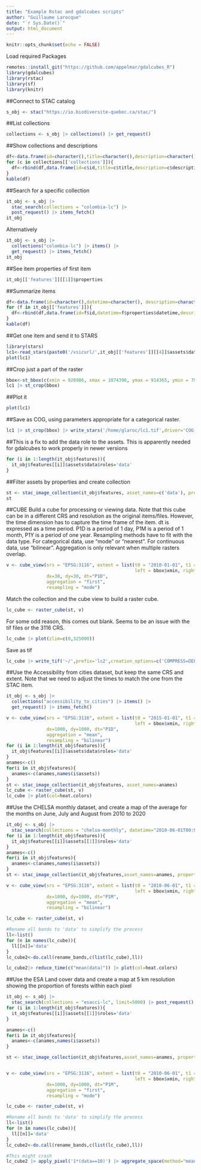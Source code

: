 ```yaml
---
title: "Example Rstac and gdalcubes scripts"
author: "Guillaume Larocque"
date: "`r Sys.Date()`"
output: html_document
---
```


```r
knitr::opts_chunk$set(echo = FALSE)
```

Load required Packages

```r
remotes::install_git("https://github.com/appelmar/gdalcubes_R")
library(gdalcubes)
library(rstac)
library(sf)
library(knitr)
```

##Connect to STAC catalog

```r
s_obj <- stac("https://io.biodiversite-quebec.ca/stac/")
```


##List collections
```r
collections <- s_obj |> collections() |> get_request()
```

##Show collections and descriptions
```r
df<-data.frame(id=character(),title=character(),description=character())
for (c in collections[['collections']]){
  df<-rbind(df,data.frame(id=c$id,title=c$title,description=c$description))
}
kable(df)
```

##Search for a specific collection 
```r
it_obj <- s_obj |>
  stac_search(collections = "colombia-lc") |>
  post_request() |> items_fetch()
it_obj
```
Alternatively
```r
it_obj <- s_obj |>
  collections("colombia-lc") |> items() |>
  get_request() |> items_fetch()
it_obj
```


##See item properties of first item
```r
it_obj[['features']][[1]]$properties
```
##Summarize items
```r
df<-data.frame(id=character(),datetime=character(), description=character())
for (f in it_obj[['features']]){
  df<-rbind(df,data.frame(id=f$id,datetime=f$properties$datetime,description=f$properties$description))
}
kable(df)
```

##Get one item and send it to STARS
```r
library(stars)
lc1<-read_stars(paste0('/vsicurl/',it_obj[['features']][[4]]$assets$data$href), proxy = TRUE)
plot(lc1)
```
##Crop just a part of the raster
```r
bbox<-st_bbox(c(xmin = 928986, xmax = 1074396, ymax = 914365, ymin = 793894), crs = st_crs(3116))
lc1 |> st_crop(bbox)
```

##Plot it
```r
plot(lc1)
```

##Save as COG, using parameters appropriate for a categorical raster. 
```r
lc1 |> st_crop(bbox) |> write_stars('/home/glaroc/lc1.tif',driver='COG',RasterIO=c('resampling'='mode'),options=c('COMPRESS=DEFLATE','OVERVIEW_RESAMPLING=MODE','LEVEL=6','OVERVIEW_COUNT=8','RESAMPLING=MODE','WARP_RESAMPLING=MODE','OVERVIEWS=IGNORE_EXISTING'))
```

##This is a fix to add the data role to the assets. This is apparently needed for gdalcubes to work properly in newer versions
```r
for (i in 1:length(it_obj$features)){
  it_obj$features[[i]]$assets$data$roles='data'
}
```

##Filter assets by properties and create collection
```r
st <- stac_image_collection(it_obj$features, asset_names=c('data'), property_filter = function(f){f[['year']]=='2010-2012'},srs='EPSG:3116')
st
```


##CUBE 
Build a cube for processing or viewing data. Note that this cube can be in a different CRS and resolution as the original items/files. However, the time dimension has to capture the time frame of the item. dt is expressed as a time period. P1D is a period of 1 day, P1M is a period of 1 month, P1Y is a period of one year. Resampling methods have to fit with the data type. For categorical data, use "mode" or "nearest". For continuous data, use "bilinear". Aggregation is only relevant when multiple rasters overlap. 
```r
v <- cube_view(srs = "EPSG:3116", extent = list(t0 = "2010-01-01", t1 = "2010-01-01",
                                                left = bbox$xmin, right =bbox$xmax, top = bbox$ymax, bottom = bbox$ymin),
               dx=30, dy=30, dt="P1D",
               aggregation = "first",
               resampling = "mode")
```

Match the collection and the cube view to build a raster cube. 
```r
lc_cube <- raster_cube(st, v)
```

For some odd reason, this comes out blank. Seems to be an issue with the tif files or the 3116 CRS. 
```r
lc_cube |> plot(zlim=c(0,325000))
```

Save as tif
```r
lc_cube |> write_tif('~/',prefix='lc2',creation_options=c('COMPRESS=DEFLATE'))
```


##Use the Accessibility from cities dataset, but keep the same CRS and extent. Note that we need to adjust the times to match the one from the STAC item. 
```r
it_obj <- s_obj |>
  collections("accessibility_to_cities") |> items() |>
  get_request() |> items_fetch()

v <- cube_view(srs = "EPSG:3116", extent = list(t0 = "2015-01-01", t1 = "2015-01-01",
                                                left = bbox$xmin, right =bbox$xmax, top = bbox$ymax, bottom = bbox$ymin),
               dx=1000, dy=1000, dt="P1D",
               aggregation = "mean",
               resampling = "bilinear")
for (i in 1:length(it_obj$features)){
  it_obj$features[[i]]$assets$data$roles='data'
}
anames<-c()
for(i in it_obj$features){
  anames<-c(anames,names(i$assets))
}
st <- stac_image_collection(it_obj$features, asset_names=anames)
lc_cube <- raster_cube(st, v)
lc_cube |> plot(col=heat.colors)
```


##Use the CHELSA monthly dataset, and create a map of the average for the months on June, July and August from 2010 to 2020
```r
it_obj <- s_obj |>
  stac_search(collections = "chelsa-monthly", datetime="2010-06-01T00:00:00Z/2020-08-01T00:00:00Z",limit=5000) |> post_request() |> items_fetch()
for (i in 1:length(it_obj$features)){
  it_obj$features[[i]]$assets[[1]]$roles='data'
}
anames<-c()
for(i in it_obj$features){
  anames<-c(anames,names(i$assets))
}
st <- stac_image_collection(it_obj$features,asset_names=anames, property_filter = function(f){f[['variable']]=='tas' && f[['month']] %in% c(6,7,8)})

v <- cube_view(srs = "EPSG:3116", extent = list(t0 = "2010-06-01", t1 = "2020-08-31",
                                                left = bbox$xmin, right = bbox$xmax, top = bbox$ymax, bottom = bbox$ymin),
               dx=1000, dy=1000, dt="P1M",
               aggregation = "mean",
               resampling = "bilinear")

lc_cube <- raster_cube(st, v)

#Rename all bands to 'data' to simplify the process
ll<-list()
for (n in names(lc_cube)){
  ll[[n]]='data'
}
lc_cube2<-do.call(rename_bands,c(list(lc_cube),ll)) 

lc_cube2|> reduce_time(c("mean(data)")) |> plot(col=heat.colors)
```


##Use the ESA Land cover data and create a map at 5 km resolution showing the proportion of forests within each pixel
```r
it_obj <- s_obj |>
  stac_search(collections = "esacci-lc", limit=5000) |> post_request() |> items_fetch()
for (i in 1:length(it_obj$features)){
  it_obj$features[[i]]$assets[[1]]$roles='data'
}

anames<-c()
for(i in it_obj$features){
  anames<-c(anames,names(i$assets))
}

st <- stac_image_collection(it_obj$features,asset_names=anames, property_filter = function(f){f[['year']]==2010})


v <- cube_view(srs = "EPSG:3116", extent = list(t0 = "2010-06-01", t1 = "2020-08-31",
                                                left = bbox$xmin, right = bbox$xmax, top = bbox$ymax, bottom = bbox$ymin),
               dx=1000, dy=1000, dt="P1M",
               aggregation = "first",
               resampling = "mode")

lc_cube <- raster_cube(st, v)

#Rename all bands to 'data' to simplify the process
ll<-list()
for (n in names(lc_cube)){
  ll[[n]]='data'
}
lc_cube2<-do.call(rename_bands,c(list(lc_cube),ll)) 

#This might crash
lc_cube2 |> apply_pixel('1*(data==10)') |> aggregate_space(method="mean", dx=5000, dy=5000) |> plot(col=heat.colors)
```


